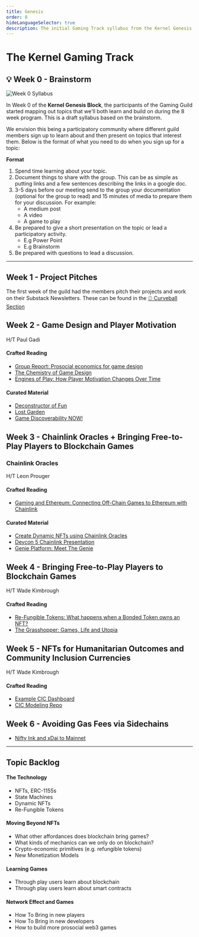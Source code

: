 ```yaml
---
title: Genesis
order: 0
hideLanguageSelector: true
description: The initial Gaming Track syllabus from the Kernel Genesis Block in 2020.
---
```


# The Kernel Gaming Track

## 💡 Week 0 - Brainstorm

![Week 0 Syllabus](/images/gaming-img/week-0-syllabus-brianstorm.png)

In Week 0 of the **Kernel Genesis Block**, the participants of the Gaming Guild started mapping out topics that we'll both learn and build on during the 8 week program. This is a draft syllabus based on the brainstorm. 

We envision this being a participatory community where different guild members sign up to learn about and then present on topics that interest them. Below is the format of what you need to do when you sign up for a topic:

__Format__

1. Spend time learning about your topic.
2. Document things to share with the group. This can be as simple as putting links and a few sentences describing the links in a google doc.
3. 3-5 days before our meeting send to the group your documentation (optional for the group to read) and 15 minutes of media to prepare them for your discussion. For example:
    * A medium post
    * A video
    * A game to play
4.  Be prepared to give a short presentation on the topic or lead a participatory activity.
    * E.g Power Point
    * E.g Brainstorm
5. Be prepared with questions to lead a discussion.

----

## Week 1 - Project Pitches

The first week of the guild had the members pitch their projects and work on their Substack Newsletters. These can be found in the [⚾ Curveball Section](/track-gaming/genesis/curveball)


## Week 2 - Game Design and Player Motivation
H/T Paul Gadi

#### Crafted Reading
* [Group Report: Prosocial economics for game design](https://www.projecthorseshoe.com/reports/featured/ph19r7.htm)
* [The Chemistry of Game Design](https://www.gamasutra.com/view/feature/1524/the_chemistry_of_game_design.php?print=1)
* [Engines of Play: How Player Motivation Changes Over Time](https://www.gdcvault.com/play/1023329/Engines-of-Play-How-Player)

#### Curated Material
* [Deconstructor of Fun](https://www.deconstructoroffun.com/)
* [Lost Garden](https://lostgarden.home.blog/)
* [Game Discoverability NOW!](https://gamediscoverability.substack.com/)

## Week 3 - Chainlink Oracles + Bringing Free-to-Play Players to Blockchain Games

### Chainlink Oracles
H/T Leon Prouger

#### Crafted Reading
* [Gaming and Ethereum: Connecting Off-Chain Games to Ethereum with Chainlink](https://docs.google.com/presentation/d/1adZXo4RVS2A4CtrU-8gJhV4SDn3Z26jDliJIPlUHwic/edit?usp=sharing)

#### Curated Material

* [Create Dynamic NFTs using Chainlink Oracles](https://blog.chain.link/create-dynamic-nfts-using-chainlink-oracles/)
* [Devcon 5 Chainlink Presentation](https://chain.link/presentations/devcon5.pdf)
* [Genie Platform: Meet The Genie](https://medium.com/genie-platform/meet-the-genie-6bb60fe67943)

## Week 4 - Bringing Free-to-Play Players to Blockchain Games
H/T Wade Kimbrough

#### Crafted Reading
* [Re-Fungible Tokens: What happens when a Bonded Token owns an NFT?](https://medium.com/@billyrennekamp/re-fungible-token-rft-297003592769)
* [The Grasshopper: Games, Life and Utopia](https://books.google.com.ph/books/about/The_Grasshopper.html?id=G9z4wjVB_0wC&redir_esc=y)


## Week 5 - NFTs for Humanitarian Outcomes and Community Inclusion Currencies
H/T Wade Kimbrough

#### Crafted Reading

* [Example CIC Dashboard](https://dashboard.sarafu.network/)
* [CIC Modeling Repo](https://gitlab.com/grassrootseconomics/cic-modeling)

## Week 6 - Avoiding Gas Fees via Sidechains

* [Nifty Ink and xDai to Mainnet](https://medium.com/@austin_48503/nifty-ink-an-ethereum-tutorial-c860a4904cb2)

----

## Topic Backlog

#### The Technology

  * NFTs, ERC-1155s
  * State Machines
  * Dynamic NFTs
  * Re-Fungible Tokens

#### Moving Beyond NFTs

  * What other affordances does blockchain bring games?
  * What kinds of mechanics can we only do on blockchain?
  * Crypto-economic primitives (e.g. refungible tokens)
  * New Monetization Models

#### Learning Games

  * Through play users learn about blockchain
  * Through play users learn about smart contracts

#### Network Effect and Games

  * How To Bring in new players
  * How To Bring in new developers
  * How to build more prosocial web3 games